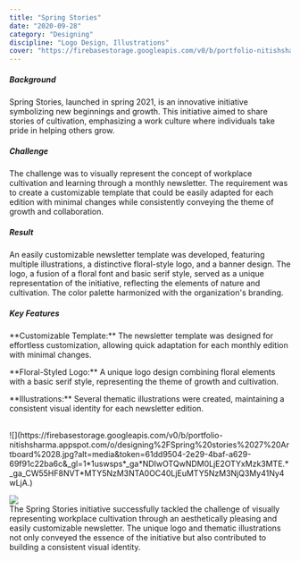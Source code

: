 ```yaml
---
title: "Spring Stories"
date: "2020-09-28"
category: "Designing"
discipline: "Logo Design, Illustrations"
cover: "https://firebasestorage.googleapis.com/v0/b/portfolio-nitishsharma.appspot.com/o/designing%2FSpring%20stories%2027%20Artboard%2028.jpg?alt=media&token=61dd9504-2e29-4baf-a629-69f91c22ba6c&_gl=1*1uswsps*_ga*NDIwOTQwNDM0LjE2OTYxMzk3MTE.*_ga_CW55HF8NVT*MTY5NzM3NTA0OC40LjEuMTY5NzM3NjQ3My41Ny4wLjA."
---
```


##### Background
Spring Stories, launched in spring 2021, is an innovative initiative symbolizing new beginnings and growth. This initiative aimed to share stories of cultivation, emphasizing a work culture where individuals take pride in helping others grow.

##### Challenge
The challenge was to visually represent the concept of workplace cultivation and learning through a monthly newsletter. The requirement was to create a customizable template that could be easily adapted for each edition with minimal changes while consistently conveying the theme of growth and collaboration.

##### Result
An easily customizable newsletter template was developed, featuring multiple illustrations, a distinctive floral-style logo, and a banner design. The logo, a fusion of a floral font and basic serif style, served as a unique representation of the initiative, reflecting the elements of nature and cultivation. The color palette harmonized with the organization's branding.

##### Key Features
<p className=" px-4 py-2  bg-platinum dark:bg-onyx border rounded-lg border-platinum-400 dark:border-onyx-600 text-sm my-2">**Customizable Template:** The newsletter template was designed for effortless customization, allowing quick adaptation for each monthly edition with minimal changes.</p>
<p className=" px-4 py-2  bg-platinum dark:bg-onyx border rounded-lg border-platinum-400 dark:border-onyx-600 text-sm my-2">**Floral-Styled Logo:** A unique logo design combining floral elements with a basic serif style, representing the theme of growth and cultivation.</p>
<p className=" px-4 py-2  bg-platinum dark:bg-onyx border rounded-lg border-platinum-400 dark:border-onyx-600 text-sm my-2">**Illustrations:** Several thematic illustrations were created, maintaining a consistent visual identity for each newsletter edition.</p>
<br />
![](https://firebasestorage.googleapis.com/v0/b/portfolio-nitishsharma.appspot.com/o/designing%2FSpring%20stories%2027%20Artboard%2028.jpg?alt=media&token=61dd9504-2e29-4baf-a629-69f91c22ba6c&_gl=1*1uswsps*_ga*NDIwOTQwNDM0LjE2OTYxMzk3MTE.*_ga_CW55HF8NVT*MTY5NzM3NTA0OC40LjEuMTY5NzM3NjQ3My41Ny4wLjA.)

![](https://firebasestorage.googleapis.com/v0/b/portfolio-nitishsharma.appspot.com/o/designing%2FSpring%20stories%2026%20Artboard%2027.jpg?alt=media&token=eb7eeff9-fa84-48d4-ace6-ef9bef6c920f&_gl=1*1cncgva*_ga*NDIwOTQwNDM0LjE2OTYxMzk3MTE.*_ga_CW55HF8NVT*MTY5NzM3NTA0OC40LjEuMTY5NzM3NjUxMi4xOC4wLjA.)
<br />
The Spring Stories initiative successfully tackled the challenge of visually representing workplace cultivation through an aesthetically pleasing and easily customizable newsletter. The unique logo and thematic illustrations not only conveyed the essence of the initiative but also contributed to building a consistent visual identity.
